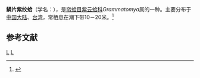{{Speciesbox
| taxon = Grammatomya squamosa
| binomial_authority = (Lamarck, 1818)
}}
'''鳞片紫纹蛤'''（学名：''{{lang|la|Grammatomya squamosa}}''），是[[帘蛤目|帘蛤目]][[紫云蛤科|紫云蛤科]]''Grammatomya''属的一种。主要分布于[[中国大陆|中国大陆]]、[[台湾|台湾]]，常栖息在潮下带10－20米。<ref>{{cite web|url=http://shell.sinica.edu.tw/chinese/shellbase_detail.php?science_no=2609|title=国际贝库：鳞片紫纹蛤|publisher=台湾贝类资料库|accessdate=2009-08-11}}</ref>

== 参考文献 ==
{{reflist}}

{{taxonbar}}
[[Category:_1818年描述的动物|L]]
[[Category:紫云蛤科|L]]